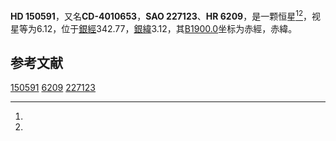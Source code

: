 {{Starbox begin
| name = HD 150591
}}
{{Starbox observe
| epoch = [[J2000.0|J2000.0]]
| constell = {{星座名待查}}<ref name=SIMBAD>{{cite web
 | url=http://simbad.u-strasbg.fr/simbad/sim-id?Ident=HR+6209
 | title=Pulsating variable Star
 | publisher=Centre de Données astronomiques de Strasbourg
 | work=SIMBAD
 | accessdate=2012-07-13
 | archive-date=2020-05-30
 | archive-url=https://web.archive.org/web/20200530225747/http://simbad.u-strasbg.fr/simbad/sim-id?Ident=HR+6209
 }}</ref><ref name=DATA>{{cite web
 | url=http://vizier.u-strasbg.fr/viz-bin/VizieR-5?-out.add=.&-source=5050&-corr=PK=HR&-out.max=9999&HR=6209
 | title=VizieR Detailed Page
 | accessdate=2012-07-13
 | archive-date=2016-03-05
 | archive-url=https://web.archive.org/web/20160305194143/http://vizier.u-strasbg.fr/viz-bin/VizieR-5?-out.add=.&-source=5050&-corr=PK=HR&-out.max=9999&HR=6209
 | dead-url=no
 }}</ref>
| 星官 = 
| ra = {{RA|16|43|53.9}}<ref name=SIMBAD /><ref name=DATA />
| dec = {{DEC|-41|6|47}}<ref name=SIMBAD /><ref name=DATA />
| appmag_v = 6.12<ref name=SIMBAD /><ref name=DATA />
}}
{{Starbox character
| class = B6-7V<ref name=SIMBAD /><ref name=DATA />
| b-v = -0.07<ref name=SIMBAD /><ref name=DATA />
| u-b = -0.52<ref name=SIMBAD /><ref name=DATA />
| r-i = <ref name=SIMBAD /><ref name=DATA />
| variable = 
}}
{{Starbox astrometry
| radial_v = -0.52
| prop_mo_ra = -2
| parallax = 
| p_error = 
}}
{{Starbox catalog
| names =CD-4010653，[[SAO星表|SAO]] 227123，[[HD星表|HD]] 150591，[[HR星表|HR]] 6209}}
{{Starbox reference |Simbad=HR+6209}}
{{Starbox end}}

'''HD 150591'''，又名'''CD-4010653'''，'''SAO 227123'''、'''HR 6209'''，是一颗恒星<ref name=SIMBAD /><ref name=DATA />，视星等为6.12，位于[[銀道座標系|銀經]]342.77，[[銀道座標系|銀緯]]3.12，其[[B1900.0|B1900.0]]坐标为赤經{{RA|16|36|57.4}}，赤緯{{DEC|-40|3.12|24}}。

== 参考文献 ==
{{reflist}}

{{star-stub}}

[[Category:HD和HDE天體|150591]]
[[Category:HR天體|6209]]
[[Category:SAO天體|227123]]